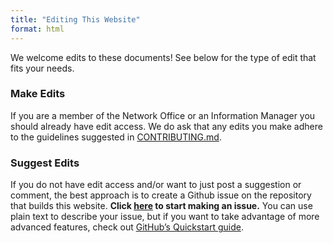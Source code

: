 ```yaml
---
title: "Editing This Website"
format: html
---
```


We welcome edits to these documents! See below for the type of edit that fits your needs.

### Make Edits

If you are a member of the Network Office or an Information Manager you should already have edit access. We do ask that any edits you make adhere to the guidelines suggested in [CONTRIBUTING.md](https://github.com/lter/docs-network/blob/main/CONTRIBUTING.md).

### Suggest Edits

If you do not have edit access and/or want to just post a suggestion or comment, the best approach is to create a Github issue on the repository that builds this website. **Click [here](https://github.com/lter/docs-network/issues/new) to start making an issue.** You can use plain text to describe your issue, but if you want to take advantage of more advanced features, check out [GitHub's Quickstart guide](https://docs.github.com/en/issues/tracking-your-work-with-issues/quickstart).
